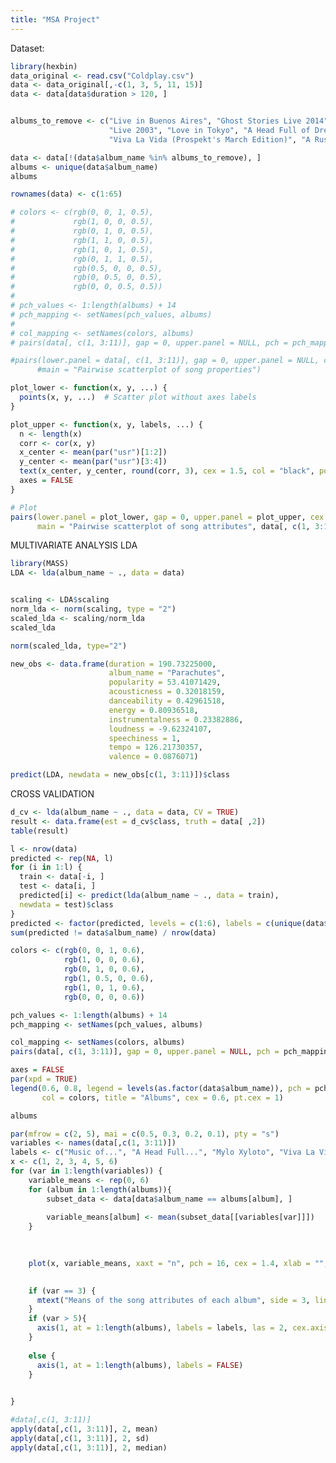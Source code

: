 ---
title: "MSA Project"
---


Dataset:
```{r}
library(hexbin)
data_original <- read.csv("Coldplay.csv")
data <- data_original[,-c(1, 3, 5, 11, 15)]
data <- data[data$duration > 120, ]


albums_to_remove <- c("Live in Buenos Aires", "Ghost Stories Live 2014", "Live 2012", "LeftRightLeftRightLeft (Live)",
                      "Live 2003", "Love in Tokyo", "A Head Full of Dreams Tour Edition",
                      "Viva La Vida (Prospekt's March Edition)", "A Rush of Blood to the Head", "Ghost Stories", "Everyday Life")

data <- data[!(data$album_name %in% albums_to_remove), ]
albums <- unique(data$album_name)
albums

rownames(data) <- c(1:65)

```



```{r}

# colors <- c(rgb(0, 0, 1, 0.5),
#             rgb(1, 0, 0, 0.5), 
#             rgb(0, 1, 0, 0.5),  
#             rgb(1, 1, 0, 0.5),  
#             rgb(1, 0, 1, 0.5),   
#             rgb(0, 1, 1, 0.5),   
#             rgb(0.5, 0, 0, 0.5),
#             rgb(0, 0.5, 0, 0.5),
#             rgb(0, 0, 0.5, 0.5))
# 
# pch_values <- 1:length(albums) + 14
# pch_mapping <- setNames(pch_values, albums)
# 
# col_mapping <- setNames(colors, albums)
# pairs(data[, c(1, 3:11)], gap = 0, upper.panel = NULL, pch = pch_mapping[data$album_name], col = col_mapping[data$album_name], cex = 0.8, cex.labels = 1)

#pairs(lower.panel = data[, c(1, 3:11)], gap = 0, upper.panel = NULL, cex = 0.8, cex.labels = 1.5, pch = 16,
      #main = "Pairwise scatterplot of song properties")

plot_lower <- function(x, y, ...) {
  points(x, y, ...)  # Scatter plot without axes labels
}

plot_upper <- function(x, y, labels, ...) {
  n <- length(x)
  corr <- cor(x, y)
  x_center <- mean(par("usr")[1:2])
  y_center <- mean(par("usr")[3:4])
  text(x_center, y_center, round(corr, 3), cex = 1.5, col = "black", pos = 1.3)
  axes = FALSE
}

# Plot
pairs(lower.panel = plot_lower, gap = 0, upper.panel = plot_upper, cex = 0.8, cex.labels = 1.5, pch = 16,
      main = "Pairwise scatterplot of song attributes", data[, c(1, 3:11)], xaxt = "n", yaxt = "n", col = "blue")
```



MULTIVARIATE ANALYSIS
LDA
```{r}
library(MASS)
LDA <- lda(album_name ~ ., data = data)


scaling <- LDA$scaling
norm_lda <- norm(scaling, type = "2")
scaled_lda <- scaling/norm_lda
scaled_lda

norm(scaled_lda, type="2")

```


```{r}

new_obs <- data.frame(duration = 190.73225000,
                      album_name = "Parachutes",
                      popularity = 53.41071429,
                      acousticness = 0.32018159,
                      danceability = 0.42961518,
                      energy = 0.80936518,
                      instrumentalness = 0.23382886,
                      loudness = -9.62324107,
                      speechiness = 1,
                      tempo = 126.21730357,
                      valence = 0.0876071)

predict(LDA, newdata = new_obs[c(1, 3:11)])$class
```









CROSS VALIDATION


```{r}
d_cv <- lda(album_name ~ ., data = data, CV = TRUE)
result <- data.frame(est = d_cv$class, truth = data[ ,2])
table(result)

```


```{r}
l <- nrow(data)
predicted <- rep(NA, l)
for (i in 1:l) {
  train <- data[-i, ]
  test <- data[i, ]
  predicted[i] <- predict(lda(album_name ~ ., data = train),
  newdata = test)$class
}
predicted <- factor(predicted, levels = c(1:6), labels = c(unique(data$album_name)))
sum(predicted != data$album_name) / nrow(data)

```
```{r}
colors <- c(rgb(0, 0, 1, 0.6),    
            rgb(1, 0, 0, 0.6),     
            rgb(0, 1, 0, 0.6),    
            rgb(1, 0.5, 0, 0.6),   
            rgb(1, 0, 1, 0.6),    
            rgb(0, 0, 0, 0.6)) 

pch_values <- 1:length(albums) + 14
pch_mapping <- setNames(pch_values, albums)

col_mapping <- setNames(colors, albums)
pairs(data[, c(1, 3:11)], gap = 0, upper.panel = NULL, pch = pch_mapping[data$album_name], col = col_mapping[data$album_name], cex = 1.3, cex.labels = 1, main = "Pairwise scatterplot of song properties", xaxt = "n", yaxt = "n")

axes = FALSE
par(xpd = TRUE)
legend(0.6, 0.8, legend = levels(as.factor(data$album_name)), pch = pch_values, 
       col = colors, title = "Albums", cex = 0.6, pt.cex = 1)
```

```{r}
albums
```


```{r}
par(mfrow = c(2, 5), mai = c(0.5, 0.3, 0.2, 0.1), pty = "s")
variables <- names(data[,c(1, 3:11)])
labels <- c("Music of...", "A Head Full...", "Mylo Xyloto", "Viva La Vida...", "X&Y", "Parachutes")
x <- c(1, 2, 3, 4, 5, 6)
for (var in 1:length(variables)) {
    variable_means <- rep(0, 6)
    for (album in 1:length(albums)){
        subset_data <- data[data$album_name == albums[album], ]
         
        variable_means[album] <- mean(subset_data[[variables[var]]])
    }

    
    
    plot(x, variable_means, xaxt = "n", pch = 16, cex = 1.4, xlab = "", ylab = "", main = variables[var])

    
    if (var == 3) {
      mtext("Means of the song attributes of each album", side = 3, line = 1, outer = FALSE, cex = 1)
    }
    if (var > 5){
      axis(1, at = 1:length(albums), labels = labels, las = 2, cex.axis = 1.5)
    }
    
    else {
      axis(1, at = 1:length(albums), labels = FALSE)
    }
    

}


```





```{r}
#data[,c(1, 3:11)]
apply(data[,c(1, 3:11)], 2, mean)
apply(data[,c(1, 3:11)], 2, sd)
apply(data[,c(1, 3:11)], 2, median)
```


